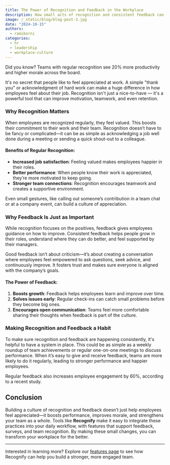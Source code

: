 ```yaml
---
title: The Power of Recognition and Feedback in the Workplace
description: How small acts of recognition and consistent feedback can transform team dynamics.
image: /_static/blog/blog-post-3.jpg
date: "2024-10-15"
authors:
  - ramiborni
categories:
  - hr
  - leadership
  - workplace-culture
---
```


<Callout type="info" twClass="mt-0">
  Did you know? Teams with regular recognition see 20% more productivity and higher morale across the board.
</Callout>

It's no secret that people like to feel appreciated at work. A simple "thank you" or acknowledgment of hard work can make a huge difference in how employees feel about their job. Recognition isn't just a nice-to-have — it's a powerful tool that can improve motivation, teamwork, and even retention.

### Why Recognition Matters

When employees are recognized regularly, they feel valued. This boosts their commitment to their work and their team. Recognition doesn’t have to be fancy or complicated—it can be as simple as acknowledging a job well done during a meeting or sending a quick shout-out to a colleague.

#### Benefits of Regular Recognition:

- **Increased job satisfaction**: Feeling valued makes employees happier in their roles.
- **Better performance**: When people know their work is appreciated, they’re more motivated to keep going.
- **Stronger team connections**: Recognition encourages teamwork and creates a supportive environment.

Even small gestures, like calling out someone’s contribution in a team chat or at a company event, can build a culture of appreciation.

### Why Feedback Is Just as Important

While recognition focuses on the positives, feedback gives employees guidance on how to improve. Consistent feedback helps people grow in their roles, understand where they can do better, and feel supported by their managers.

Good feedback isn’t about criticism—it’s about creating a conversation where employees feel empowered to ask questions, seek advice, and continuously improve. It fosters trust and makes sure everyone is aligned with the company’s goals.

#### The Power of Feedback:

1. **Boosts growth**: Feedback helps employees learn and improve over time.
2. **Solves issues early**: Regular check-ins can catch small problems before they become big ones.
3. **Encourages open communication**: Teams feel more comfortable sharing their thoughts when feedback is part of the culture.

### Making Recognition and Feedback a Habit

To make sure recognition and feedback are happening consistently, it's helpful to have a system in place. This could be as simple as a weekly roundup of team achievements or regular one-on-one meetings to discuss performance. When it’s easy to give and receive feedback, teams are more likely to do it regularly, leading to stronger performance and happier employees.

<Callout type="info" twClass="mt-0">
  Regular feedback also increases employee engagement by 60%, according to a recent study.
</Callout>

## Conclusion

Building a culture of recognition and feedback doesn’t just help employees feel appreciated—it boosts performance, improves morale, and strengthens your team as a whole. Tools like **Recognify** make it easy to integrate these practices into your daily workflow, with features that support feedback, surveys, and team recognition. By making these small changes, you can transform your workplace for the better.

---

Interested in learning more? Explore our [features page](/home) to see how Recognify can help you build a stronger, more engaged team.
